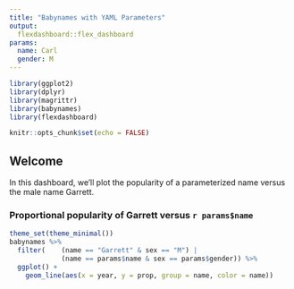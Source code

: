 ```yaml
---
title: "Babynames with YAML Parameters"
output: 
  flexdashboard::flex_dashboard
params:
  name: Carl
  gender: M
---
```


```r
library(ggplot2)
library(dplyr)
library(magrittr)
library(babynames)
library(flexdashboard)

knitr::opts_chunk$set(echo = FALSE)
```

## Welcome

In this dashboard, we'll plot the popularity of a parameterized name versus the male name Garrett.

### Proportional popularity of Garrett versus `r params$name`

```r
theme_set(theme_minimal())
babynames %>% 
  filter(    (name == "Garrett" & sex == "M") |
             (name == params$name & sex == params$gender)) %>% 
  ggplot() +
    geom_line(aes(x = year, y = prop, group = name, color = name))
```

